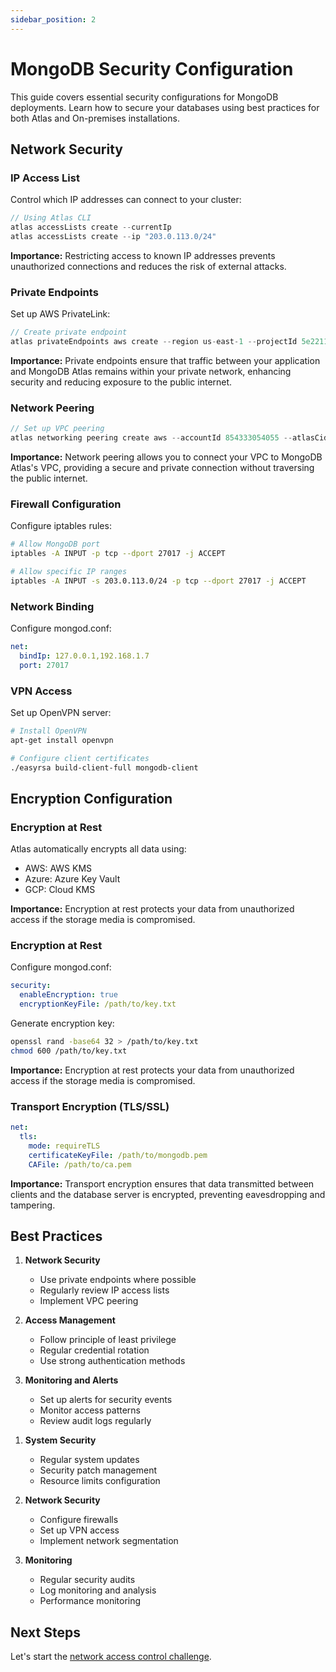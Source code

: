 ```yaml
---
sidebar_position: 2
---
```



# MongoDB Security Configuration

This guide covers essential security configurations for MongoDB deployments. Learn how to secure your databases using best practices for both Atlas and On-premises installations.

## Network Security

<Tabs>
<TabItem value="atlas" label="MongoDB Atlas">

### IP Access List

Control which IP addresses can connect to your cluster:

```javascript
// Using Atlas CLI
atlas accessLists create --currentIp
atlas accessLists create --ip "203.0.113.0/24"
```
**Importance:** Restricting access to known IP addresses prevents unauthorized connections and reduces the risk of external attacks.

### Private Endpoints

Set up AWS PrivateLink:
```javascript
// Create private endpoint
atlas privateEndpoints aws create --region us-east-1 --projectId 5e2211c17a3e5a48f5497de3 --output json
```
**Importance:** Private endpoints ensure that traffic between your application and MongoDB Atlas remains within your private network, enhancing security and reducing exposure to the public internet.

### Network Peering

```javascript
// Set up VPC peering
atlas networking peering create aws --accountId 854333054055 --atlasCidrBlock 192.168.0.0/24 --region us-east-1 --routeTableCidrBlock 10.0.0.0/24 --vpcId vpc-078ac381aa90e1e63
```
**Importance:** Network peering allows you to connect your VPC to MongoDB Atlas's VPC, providing a secure and private connection without traversing the public internet.

</TabItem>
<TabItem value="onprem" label="On-Premises">

### Firewall Configuration

Configure iptables rules:
```bash
# Allow MongoDB port
iptables -A INPUT -p tcp --dport 27017 -j ACCEPT

# Allow specific IP ranges
iptables -A INPUT -s 203.0.113.0/24 -p tcp --dport 27017 -j ACCEPT
```

### Network Binding

Configure mongod.conf:
```yaml
net:
  bindIp: 127.0.0.1,192.168.1.7
  port: 27017
```

### VPN Access

Set up OpenVPN server:
```bash
# Install OpenVPN
apt-get install openvpn

# Configure client certificates
./easyrsa build-client-full mongodb-client
```

</TabItem>
</Tabs>

## Encryption Configuration

<Tabs>
<TabItem value="atlas" label="MongoDB Atlas">

### Encryption at Rest

Atlas automatically encrypts all data using:
- AWS: AWS KMS
- Azure: Azure Key Vault
- GCP: Cloud KMS

**Importance:** Encryption at rest protects your data from unauthorized access if the storage media is compromised.

</TabItem>
<TabItem value="onprem" label="On-Premises">

### Encryption at Rest

Configure mongod.conf:
```yaml
security:
  enableEncryption: true
  encryptionKeyFile: /path/to/key.txt
```

Generate encryption key:
```bash
openssl rand -base64 32 > /path/to/key.txt
chmod 600 /path/to/key.txt
```
**Importance:** Encryption at rest protects your data from unauthorized access if the storage media is compromised.

### Transport Encryption (TLS/SSL)

```yaml
net:
  tls:
    mode: requireTLS
    certificateKeyFile: /path/to/mongodb.pem
    CAFile: /path/to/ca.pem
```
**Importance:** Transport encryption ensures that data transmitted between clients and the database server is encrypted, preventing eavesdropping and tampering.

</TabItem>
</Tabs>



## Best Practices

<Tabs>
<TabItem value="atlas" label="MongoDB Atlas">

1. **Network Security**
   - Use private endpoints where possible
   - Regularly review IP access lists
   - Implement VPC peering

2. **Access Management**
   - Follow principle of least privilege
   - Regular credential rotation
   - Use strong authentication methods

3. **Monitoring and Alerts**
   - Set up alerts for security events
   - Monitor access patterns
   - Review audit logs regularly

</TabItem>
<TabItem value="onprem" label="On-Premises">

1. **System Security**
   - Regular system updates
   - Security patch management
   - Resource limits configuration

2. **Network Security**
   - Configure firewalls
   - Set up VPN access
   - Implement network segmentation

3. **Monitoring**
   - Regular security audits
   - Log monitoring and analysis
   - Performance monitoring

</TabItem>
</Tabs>

## Next Steps

Let's start the [network access control challenge](./challenge/network).